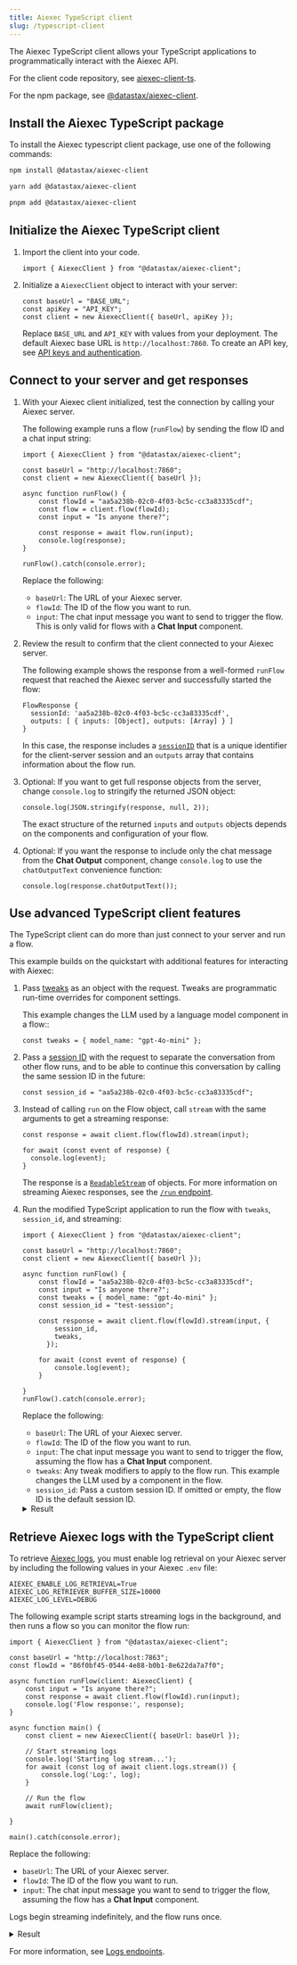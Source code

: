 ```yaml
---
title: Aiexec TypeScript client
slug: /typescript-client
---
```



The Aiexec TypeScript client allows your TypeScript applications to programmatically interact with the Aiexec API.

For the client code repository, see [aiexec-client-ts](https://github.com/datastax/aiexec-client-ts/).

For the npm package, see [@datastax/aiexec-client](https://www.npmjs.com/package/@datastax/aiexec-client).

## Install the Aiexec TypeScript package

To install the Aiexec typescript client package, use one of the following commands:

<Tabs>
<TabItem value="npm" label="npm" default>

```bash
npm install @datastax/aiexec-client
```

</TabItem>
<TabItem value="yarn" label="yarn">

```bash
yarn add @datastax/aiexec-client
```

</TabItem>
<TabItem value="pnpm" label="pnpm">

```bash
pnpm add @datastax/aiexec-client
```

</TabItem>
</Tabs>

## Initialize the Aiexec TypeScript client

1. Import the client into your code.

    ```tsx
    import { AiexecClient } from "@datastax/aiexec-client";
    ```

2. Initialize a `AiexecClient` object to interact with your server:

    ```tsx
    const baseUrl = "BASE_URL";
    const apiKey = "API_KEY";
    const client = new AiexecClient({ baseUrl, apiKey });
    ```

    Replace `BASE_URL` and `API_KEY` with values from your deployment.
    The default Aiexec base URL is `http://localhost:7860`.
    To create an API key, see [API keys and authentication](/api-keys-and-authentication).

## Connect to your server and get responses

1. With your Aiexec client initialized, test the connection by calling your Aiexec server.

    The following example runs a flow (`runFlow`) by sending the flow ID and a chat input string:

    ```tsx
    import { AiexecClient } from "@datastax/aiexec-client";

    const baseUrl = "http://localhost:7860";
    const client = new AiexecClient({ baseUrl });

    async function runFlow() {
        const flowId = "aa5a238b-02c0-4f03-bc5c-cc3a83335cdf";
        const flow = client.flow(flowId);
        const input = "Is anyone there?";

        const response = await flow.run(input);
        console.log(response);
    }

    runFlow().catch(console.error);
    ```

    Replace the following:

    * `baseUrl`: The URL of your Aiexec server.
    * `flowId`: The ID of the flow you want to run.
    * `input`: The chat input message you want to send to trigger the flow.
    This is only valid for flows with a **Chat Input** component.

2. Review the result to confirm that the client connected to your Aiexec server.

    The following example shows the response from a well-formed `runFlow` request that reached the Aiexec server and successfully started the flow:

    ```
    FlowResponse {
      sessionId: 'aa5a238b-02c0-4f03-bc5c-cc3a83335cdf',
      outputs: [ { inputs: [Object], outputs: [Array] } ]
    }
    ```

    In this case, the response includes a [`sessionID`](/session-id) that is a unique identifier for the client-server session and an `outputs` array that contains information about the flow run.

3. Optional: If you want to get full response objects from the server, change `console.log` to stringify the returned JSON object:

    ```tsx
    console.log(JSON.stringify(response, null, 2));
    ```

    The exact structure of the returned `inputs` and `outputs` objects depends on the components and configuration of your flow.

4. Optional: If you want the response to include only the chat message from the **Chat Output** component, change `console.log` to use the `chatOutputText` convenience function:

    ```tsx
    console.log(response.chatOutputText());
    ```

## Use advanced TypeScript client features

The TypeScript client can do more than just connect to your server and run a flow.

This example builds on the quickstart with additional features for interacting with Aiexec:

1. Pass [tweaks](/concepts-publish#input-schema) as an object with the request.
Tweaks are programmatic run-time overrides for component settings.

    This example changes the LLM used by a language model component in a flow::

    ```tsx
    const tweaks = { model_name: "gpt-4o-mini" };
    ```

2. Pass a [session ID](/session-id) with the request to separate the conversation from other flow runs, and to be able to continue this conversation by calling the same session ID in the future:

    ```tsx
    const session_id = "aa5a238b-02c0-4f03-bc5c-cc3a83335cdf";
    ```

3. Instead of calling `run` on the Flow object, call `stream` with the same arguments to get a streaming response:

    ```tsx
    const response = await client.flow(flowId).stream(input);

    for await (const event of response) {
      console.log(event);
    }
    ```

    The response is a [`ReadableStream`](https://developer.mozilla.org/en-US/docs/Web/API/ReadableStream) of objects.
    For more information on streaming Aiexec responses, see the [`/run` endpoint](/api-flows-run#run-flow).

4. Run the modified TypeScript application to run the flow with `tweaks`, `session_id`, and streaming:

    ```tsx
    import { AiexecClient } from "@datastax/aiexec-client";

    const baseUrl = "http://localhost:7860";
    const client = new AiexecClient({ baseUrl });

    async function runFlow() {
        const flowId = "aa5a238b-02c0-4f03-bc5c-cc3a83335cdf";
        const input = "Is anyone there?";
        const tweaks = { model_name: "gpt-4o-mini" };
        const session_id = "test-session";

        const response = await client.flow(flowId).stream(input, {
            session_id,
            tweaks,
          });

        for await (const event of response) {
            console.log(event);
        }

    }
    runFlow().catch(console.error);
    ```

    Replace the following:

    * `baseUrl`: The URL of your Aiexec server.
    * `flowId`: The ID of the flow you want to run.
    * `input`: The chat input message you want to send to trigger the flow, assuming the flow has a **Chat Input** component.
    * `tweaks`: Any tweak modifiers to apply to the flow run.
    This example changes the LLM used by a component in the flow.
    * `session_id`: Pass a custom session ID.
    If omitted or empty, the flow ID is the default session ID.

    <details>
    <summary>Result</summary>

    With streaming enabled, the response includes the flow metatadata and timestamped events for flow activity.
    For example:

    ```text
    {
      event: 'add_message',
      data: {
        timestamp: '2025-05-23 15:52:48 UTC',
        sender: 'User',
        sender_name: 'User',
        session_id: 'test-session',
        text: 'Is anyone there?',
        files: [],
        error: false,
        edit: false,
        properties: {
          text_color: '',
          background_color: '',
          edited: false,
          source: [Object],
          icon: '',
          allow_markdown: false,
          positive_feedback: null,
          state: 'complete',
          targets: []
        },
        category: 'message',
        content_blocks: [],
        id: '7f096715-3f2d-4d84-88d6-5e2f76bf3fbe',
        flow_id: 'aa5a238b-02c0-4f03-bc5c-cc3a83335cdf',
        duration: null
      }
    }
    {
      event: 'token',
      data: {
        chunk: 'Absolutely',
        id: 'c5a99314-6b23-488b-84e2-038aa3e87fb5',
        timestamp: '2025-05-23 15:52:48 UTC'
      }
    }
    {
      event: 'token',
      data: {
        chunk: ',',
        id: 'c5a99314-6b23-488b-84e2-038aa3e87fb5',
        timestamp: '2025-05-23 15:52:48 UTC'
      }
    }
    {
      event: 'token',
      data: {
        chunk: " I'm",
        id: 'c5a99314-6b23-488b-84e2-038aa3e87fb5',
        timestamp: '2025-05-23 15:52:48 UTC'
      }
    }
    {
      event: 'token',
      data: {
        chunk: ' here',
        id: 'c5a99314-6b23-488b-84e2-038aa3e87fb5',
        timestamp: '2025-05-23 15:52:48 UTC'
      }
    }

    // this response is abbreviated

    {
      event: 'end',
      data: { result: { session_id: 'test-session', outputs: [Array] } }
    }
    ```

    </details>

## Retrieve Aiexec logs with the TypeScript client

To retrieve [Aiexec logs](/logging), you must enable log retrieval on your Aiexec server by including the following values in your Aiexec `.env` file:

```text
AIEXEC_ENABLE_LOG_RETRIEVAL=True
AIEXEC_LOG_RETRIEVER_BUFFER_SIZE=10000
AIEXEC_LOG_LEVEL=DEBUG
```

The following example script starts streaming logs in the background, and then runs a flow so you can monitor the flow run:

```tsx
import { AiexecClient } from "@datastax/aiexec-client";

const baseUrl = "http://localhost:7863";
const flowId = "86f0bf45-0544-4e88-b0b1-8e622da7a7f0";

async function runFlow(client: AiexecClient) {
    const input = "Is anyone there?";
    const response = await client.flow(flowId).run(input);
    console.log('Flow response:', response);
}

async function main() {
    const client = new AiexecClient({ baseUrl: baseUrl });

    // Start streaming logs
    console.log('Starting log stream...');
    for await (const log of await client.logs.stream()) {
        console.log('Log:', log);
    }

    // Run the flow
    await runFlow(client);

}

main().catch(console.error);
```

Replace the following:

* `baseUrl`: The URL of your Aiexec server.
* `flowId`: The ID of the flow you want to run.
* `input`: The chat input message you want to send to trigger the flow, assuming the flow has a **Chat Input** component.

Logs begin streaming indefinitely, and the flow runs once.

<details>
<summary>Result</summary>

The following example result is truncated for readability, but you can follow the messages to see how the flow instantiates its components, configures its model, and processes the outputs.

The `FlowResponse` object, at the end of the stream, is returned to the client with the flow result in the `outputs` array.

```text
Starting log stream...
Log: Log {
  timestamp: 2025-05-30T11:49:16.006Z,
  message: '2025-05-30T07:49:16.006127-0400 DEBUG Instantiating ChatInput of type component\n'
}
Log: Log {
  timestamp: 2025-05-30T11:49:16.029Z,
  message: '2025-05-30T07:49:16.029957-0400 DEBUG Instantiating Prompt of type component\n'
}
Log: Log {
  timestamp: 2025-05-30T11:49:16.049Z,
  message: '2025-05-30T07:49:16.049520-0400 DEBUG Instantiating ChatOutput of type component\n'
}
Log: Log {
  timestamp: 2025-05-30T11:49:16.069Z,
  message: '2025-05-30T07:49:16.069359-0400 DEBUG Instantiating OpenAIModel of type component\n'
}
Log: Log {
  timestamp: 2025-05-30T11:49:16.086Z,
  message: "2025-05-30T07:49:16.086426-0400 DEBUG Running layer 0 with 2 tasks, ['ChatInput-xjucM', 'Prompt-I3pxU']\n"
}
Log: Log {
  timestamp: 2025-05-30T11:49:16.101Z,
  message: '2025-05-30T07:49:16.101766-0400 DEBUG Building Chat Input\n'
}
Log: Log {
  timestamp: 2025-05-30T11:49:16.113Z,
  message: '2025-05-30T07:49:16.113343-0400 DEBUG Building Prompt\n'
}
Log: Log {
  timestamp: 2025-05-30T11:49:16.131Z,
  message: '2025-05-30T07:49:16.131423-0400 DEBUG Logged vertex build: 6bd9fe9c-5eea-4f05-a96d-f6de9dc77e3c\n'
}
Log: Log {
  timestamp: 2025-05-30T11:49:16.143Z,
  message: '2025-05-30T07:49:16.143295-0400 DEBUG Logged vertex build: 39c68ec9-3859-4fff-9b14-80b3271f8fbf\n'
}
Log: Log {
  timestamp: 2025-05-30T11:49:16.188Z,
  message: "2025-05-30T07:49:16.188730-0400 DEBUG Running layer 1 with 1 tasks, ['OpenAIModel-RtlZm']\n"
}
Log: Log {
  timestamp: 2025-05-30T11:49:16.201Z,
  message: '2025-05-30T07:49:16.201946-0400 DEBUG Building OpenAI\n'
}
Log: Log {
  timestamp: 2025-05-30T11:49:16.216Z,
  message: '2025-05-30T07:49:16.216622-0400 INFO Model name: gpt-4.1-mini\n'
}
Flow response: FlowResponse {
  sessionId: '86f0bf45-0544-4e88-b0b1-8e622da7a7f0',
  outputs: [ { inputs: [Object], outputs: [Array] } ]
}
Log: Log {
  timestamp: 2025-05-30T11:49:18.094Z,
  message: `2025-05-30T07:49:18.094364-0400 DEBUG Vertex OpenAIModel-RtlZm, result: <aiexec.graph.utils.UnbuiltResult object at 0x364d24dd0>, object: {'text_output': "Hey there! I'm here and ready to help you build something awesome with AI. What are you thinking about creating today?"}\n`
}
```

</details>

For more information, see [Logs endpoints](/api-logs).